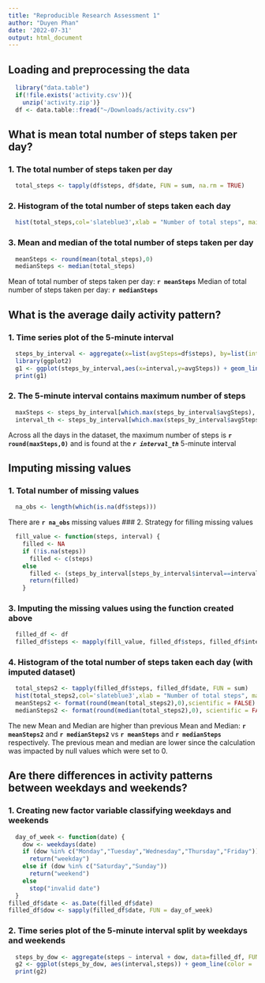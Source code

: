 ```yaml
---
title: "Reproducible Research Assessment 1"
author: "Duyen Phan"
date: '2022-07-31'
output: html_document
---
```


## Loading and preprocessing the data
```r
  library("data.table")
  if(!file.exists('activity.csv')){
    unzip('activity.zip')}
  df <- data.table::fread("~/Downloads/activity.csv")
```

## What is mean total number of steps taken per day?
### 1. The total number of steps taken per day
```r
  total_steps <- tapply(df$steps, df$date, FUN = sum, na.rm = TRUE)
```
### 2. Histogram of the total number of steps taken each day
```r
  hist(total_steps,col='slateblue3',xlab = "Number of total steps", main = "Total number of steps taken each day")
```
### 3. Mean and median of the total number of steps taken per day
```r
  meanSteps <- round(mean(total_steps),0)
  medianSteps <- median(total_steps)
```
Mean of total number of steps taken per day: **`r meanSteps`**
Median of total number of steps taken per day: **`r medianSteps`**

## What is the average daily activity pattern?
### 1. Time series plot of the 5-minute interval 
```r
  steps_by_interval <- aggregate(x=list(avgSteps=df$steps), by=list(interval=df$interval), FUN = mean, na.rm = TRUE)
  library(ggplot2)
  g1 <- ggplot(steps_by_interval,aes(x=interval,y=avgSteps)) + geom_line(color='slateblue3')
  print(g1)
```
### 2. The 5-minute interval contains maximum number of steps
```r
  maxSteps <- steps_by_interval[which.max(steps_by_interval$avgSteps),'avgSteps']
  interval_th <- steps_by_interval[which.max(steps_by_interval$avgSteps),'interval']
```
Across all the days in the dataset, the maximum number of steps is **`r round(maxSteps,0)`** and is found at the ***`r interval_th`*** 5-minute interval

## Imputing missing values
### 1. Total number of missing values
```r
  na_obs <- length(which(is.na(df$steps)))
```
There are **`r na_obs`** missing values
### 2. Strategy for filling missing values
```r
  fill_value <- function(steps, interval) {
    filled <- NA
    if (!is.na(steps))
      filled <- c(steps)
    else
      filled <- (steps_by_interval[steps_by_interval$interval==interval, 'avgSteps'])
      return(filled)
    }
```
### 3. Imputing the missing values using the function created above
```r
  filled_df <- df
  filled_df$steps <- mapply(fill_value, filled_df$steps, filled_df$interval)
```
### 4. Histogram of the total number of steps taken each day (with imputed dataset)
```r
  total_steps2 <- tapply(filled_df$steps, filled_df$date, FUN = sum)
  hist(total_steps2,col='slateblue3',xlab = "Number of total steps", main = "Total number of steps taken each day (imputed data)")
  meanSteps2 <- format(round(mean(total_steps2),0),scientific = FALSE)
  medianSteps2 <- format(round(median(total_steps2),0), scientific = FALSE)
```
The new Mean and Median are higher than previous Mean and Median: **`r meanSteps2`** and **`r medianSteps2`** vs **`r meanSteps`** and **`r medianSteps`** respectively. The previous mean and median are lower since the calculation was impacted by null values which were set to 0.

## Are there differences in activity patterns between weekdays and weekends?
### 1. Creating new factor variable classifying weekdays and weekends
```r
  day_of_week <- function(date) {
    dow <- weekdays(date)
    if (dow %in% c("Monday","Tuesday","Wednesday","Thursday","Friday"))
      return("weekday")
    else if (dow %in% c("Saturday","Sunday"))
      return("weekend")
    else
      stop("invalid date")
  }
filled_df$date <- as.Date(filled_df$date)
filled_df$dow <- sapply(filled_df$date, FUN = day_of_week)
```
### 2. Time series plot of the 5-minute interval split by weekdays and weekends
```r
  steps_by_dow <- aggregate(steps ~ interval + dow, data=filled_df, FUN=mean) 
  g2 <- ggplot(steps_by_dow, aes(interval,steps)) + geom_line(color = 'slateblue3') + facet_grid(dow ~ .)
  print(g2)
```
